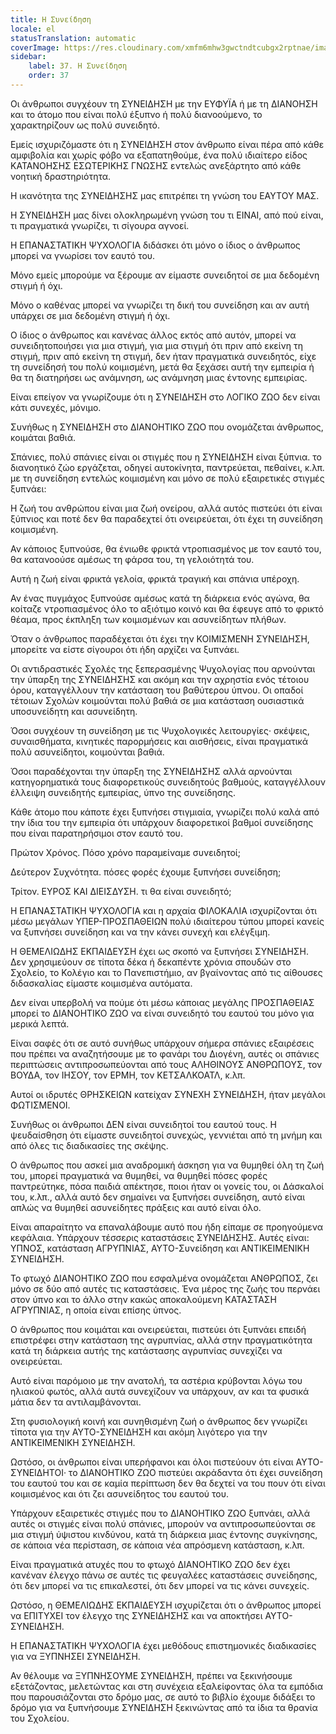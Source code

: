 ```yaml
---
title: Η Συνείδηση
locale: el
statusTranslation: automatic
coverImage: https://res.cloudinary.com/xmfm6mhw3gwctndtcubgx2rptnae/image/upload/v1740337243/small_cover_educacion_fundamental_a051170f1c.webp
sidebar:
    label: 37. Η Συνείδηση
    order: 37
---
```

Οι άνθρωποι συγχέουν τη ΣΥΝΕΙΔΗΣΗ με την ΕΥΦΥΪΑ ή με τη ΔΙΑΝΟΗΣΗ και το άτομο που είναι πολύ έξυπνο ή πολύ διανοούμενο, το χαρακτηρίζουν ως πολύ συνειδητό.

Εμείς ισχυριζόμαστε ότι η ΣΥΝΕΙΔΗΣΗ στον άνθρωπο είναι πέρα από κάθε αμφιβολία και χωρίς φόβο να εξαπατηθούμε, ένα πολύ ιδιαίτερο είδος ΚΑΤΑΝΟΗΣΗΣ ΕΣΩΤΕΡΙΚΗΣ ΓΝΩΣΗΣ εντελώς ανεξάρτητο από κάθε νοητική δραστηριότητα.

Η ικανότητα της ΣΥΝΕΙΔΗΣΗΣ μας επιτρέπει τη γνώση του ΕΑΥΤΟΥ ΜΑΣ.

Η ΣΥΝΕΙΔΗΣΗ μας δίνει ολοκληρωμένη γνώση του τι ΕΙΝΑΙ, από πού είναι, τι πραγματικά γνωρίζει, τι σίγουρα αγνοεί.

Η ΕΠΑΝΑΣΤΑΤΙΚΗ ΨΥΧΟΛΟΓΙΑ διδάσκει ότι μόνο ο ίδιος ο άνθρωπος μπορεί να γνωρίσει τον εαυτό του.

Μόνο εμείς μπορούμε να ξέρουμε αν είμαστε συνειδητοί σε μια δεδομένη στιγμή ή όχι.

Μόνο ο καθένας μπορεί να γνωρίζει τη δική του συνείδηση και αν αυτή υπάρχει σε μια δεδομένη στιγμή ή όχι.

Ο ίδιος ο άνθρωπος και κανένας άλλος εκτός από αυτόν, μπορεί να συνειδητοποιήσει για μια στιγμή, για μια στιγμή ότι πριν από εκείνη τη στιγμή, πριν από εκείνη τη στιγμή, δεν ήταν πραγματικά συνειδητός, είχε τη συνείδησή του πολύ κοιμισμένη, μετά θα ξεχάσει αυτή την εμπειρία ή θα τη διατηρήσει ως ανάμνηση, ως ανάμνηση μιας έντονης εμπειρίας.

Είναι επείγον να γνωρίζουμε ότι η ΣΥΝΕΙΔΗΣΗ στο ΛΟΓΙΚΟ ΖΩΟ δεν είναι κάτι συνεχές, μόνιμο.

Συνήθως η ΣΥΝΕΙΔΗΣΗ στο ΔΙΑΝΟΗΤΙΚΟ ΖΩΟ που ονομάζεται άνθρωπος, κοιμάται βαθιά.

Σπάνιες, πολύ σπάνιες είναι οι στιγμές που η ΣΥΝΕΙΔΗΣΗ είναι ξύπνια. το διανοητικό ζώο εργάζεται, οδηγεί αυτοκίνητα, παντρεύεται, πεθαίνει, κ.λπ. με τη συνείδηση εντελώς κοιμισμένη και μόνο σε πολύ εξαιρετικές στιγμές ξυπνάει:

Η ζωή του ανθρώπου είναι μια ζωή ονείρου, αλλά αυτός πιστεύει ότι είναι ξύπνιος και ποτέ δεν θα παραδεχτεί ότι ονειρεύεται, ότι έχει τη συνείδηση κοιμισμένη.

Αν κάποιος ξυπνούσε, θα ένιωθε φρικτά ντροπιασμένος με τον εαυτό του, θα κατανοούσε αμέσως τη φάρσα του, τη γελοιότητά του.

Αυτή η ζωή είναι φρικτά γελοία, φρικτά τραγική και σπάνια υπέροχη.

Αν ένας πυγμάχος ξυπνούσε αμέσως κατά τη διάρκεια ενός αγώνα, θα κοίταζε ντροπιασμένος όλο το αξιότιμο κοινό και θα έφευγε από το φρικτό θέαμα, προς έκπληξη των κοιμισμένων και ασυνείδητων πλήθων.

Όταν ο άνθρωπος παραδέχεται ότι έχει την ΚΟΙΜΙΣΜΕΝΗ ΣΥΝΕΙΔΗΣΗ, μπορείτε να είστε σίγουροι ότι ήδη αρχίζει να ξυπνάει.

Οι αντιδραστικές Σχολές της ξεπερασμένης Ψυχολογίας που αρνούνται την ύπαρξη της ΣΥΝΕΙΔΗΣΗΣ και ακόμη και την αχρηστία ενός τέτοιου όρου, καταγγέλλουν την κατάσταση του βαθύτερου ύπνου. Οι οπαδοί τέτοιων Σχολών κοιμούνται πολύ βαθιά σε μια κατάσταση ουσιαστικά υποσυνείδητη και ασυνείδητη.

Όσοι συγχέουν τη συνείδηση με τις Ψυχολογικές λειτουργίες· σκέψεις, συναισθήματα, κινητικές παρορμήσεις και αισθήσεις, είναι πραγματικά πολύ ασυνείδητοι, κοιμούνται βαθιά.

Όσοι παραδέχονται την ύπαρξη της ΣΥΝΕΙΔΗΣΗΣ αλλά αρνούνται κατηγορηματικά τους διαφορετικούς συνειδητούς βαθμούς, καταγγέλλουν έλλειψη συνειδητής εμπειρίας, ύπνο της συνείδησης.

Κάθε άτομο που κάποτε έχει ξυπνήσει στιγμιαία, γνωρίζει πολύ καλά από την ίδια του την εμπειρία ότι υπάρχουν διαφορετικοί βαθμοί συνείδησης που είναι παρατηρήσιμοι στον εαυτό του.

Πρώτον Χρόνος. Πόσο χρόνο παραμείναμε συνειδητοί;

Δεύτερον Συχνότητα. πόσες φορές έχουμε ξυπνήσει συνείδηση;

Τρίτον. ΕΥΡΟΣ ΚΑΙ ΔΙΕΙΣΔΥΣΗ. τι θα είναι συνειδητό;

Η ΕΠΑΝΑΣΤΑΤΙΚΗ ΨΥΧΟΛΟΓΙΑ και η αρχαία ΦΙΛΟΚΑΛΙΑ ισχυρίζονται ότι μέσω μεγάλων ΥΠΕΡ-ΠΡΟΣΠΑΘΕΙΩΝ πολύ ιδιαίτερου τύπου μπορεί κανείς να ξυπνήσει συνείδηση και να την κάνει συνεχή και ελέγξιμη.

Η ΘΕΜΕΛΙΩΔΗΣ ΕΚΠΑΙΔΕΥΣΗ έχει ως σκοπό να ξυπνήσει ΣΥΝΕΙΔΗΣΗ. Δεν χρησιμεύουν σε τίποτα δέκα ή δεκαπέντε χρόνια σπουδών στο Σχολείο, το Κολέγιο και το Πανεπιστήμιο, αν βγαίνοντας από τις αίθουσες διδασκαλίας είμαστε κοιμισμένα αυτόματα.

Δεν είναι υπερβολή να πούμε ότι μέσω κάποιας μεγάλης ΠΡΟΣΠΑΘΕΙΑΣ μπορεί το ΔΙΑΝΟΗΤΙΚΟ ΖΩΟ να είναι συνειδητό του εαυτού του μόνο για μερικά λεπτά.

Είναι σαφές ότι σε αυτό συνήθως υπάρχουν σήμερα σπάνιες εξαιρέσεις που πρέπει να αναζητήσουμε με το φανάρι του Διογένη, αυτές οι σπάνιες περιπτώσεις αντιπροσωπεύονται από τους ΑΛΗΘΙΝΟΥΣ ΑΝΘΡΩΠΟΥΣ, τον ΒΟΥΔΑ, τον ΙΗΣΟΥ, τον ΕΡΜΗ, τον ΚΕΤΣΑΛΚΟΑΤΛ, κ.λπ.

Αυτοί οι ιδρυτές ΘΡΗΣΚΕΙΩΝ κατείχαν ΣΥΝΕΧΗ ΣΥΝΕΙΔΗΣΗ, ήταν μεγάλοι ΦΩΤΙΣΜΕΝΟΙ.

Συνήθως οι άνθρωποι ΔΕΝ είναι συνειδητοί του εαυτού τους. Η ψευδαίσθηση ότι είμαστε συνειδητοί συνεχώς, γεννιέται από τη μνήμη και από όλες τις διαδικασίες της σκέψης.

Ο άνθρωπος που ασκεί μια αναδρομική άσκηση για να θυμηθεί όλη τη ζωή του, μπορεί πραγματικά να θυμηθεί, να θυμηθεί πόσες φορές παντρεύτηκε, πόσα παιδιά απέκτησε, ποιοι ήταν οι γονείς του, οι Δάσκαλοί του, κ.λπ., αλλά αυτό δεν σημαίνει να ξυπνήσει συνείδηση, αυτό είναι απλώς να θυμηθεί ασυνείδητες πράξεις και αυτό είναι όλο.

Είναι απαραίτητο να επαναλάβουμε αυτό που ήδη είπαμε σε προηγούμενα κεφάλαια. Υπάρχουν τέσσερις καταστάσεις ΣΥΝΕΙΔΗΣΗΣ. Αυτές είναι: ΥΠΝΟΣ, κατάσταση ΑΓΡΥΠΝΙΑΣ, ΑΥΤΟ-Συνείδηση και ΑΝΤΙΚΕΙΜΕΝΙΚΗ ΣΥΝΕΙΔΗΣΗ.

Το φτωχό ΔΙΑΝΟΗΤΙΚΟ ΖΩΟ που εσφαλμένα ονομάζεται ΑΝΘΡΩΠΟΣ, ζει μόνο σε δύο από αυτές τις καταστάσεις. Ένα μέρος της ζωής του περνάει στον ύπνο και το άλλο στην κακώς αποκαλούμενη ΚΑΤΑΣΤΑΣΗ ΑΓΡΥΠΝΙΑΣ, η οποία είναι επίσης ύπνος.

Ο άνθρωπος που κοιμάται και ονειρεύεται, πιστεύει ότι ξυπνάει επειδή επιστρέφει στην κατάσταση της αγρυπνίας, αλλά στην πραγματικότητα κατά τη διάρκεια αυτής της κατάστασης αγρυπνίας συνεχίζει να ονειρεύεται.

Αυτό είναι παρόμοιο με την ανατολή, τα αστέρια κρύβονται λόγω του ηλιακού φωτός, αλλά αυτά συνεχίζουν να υπάρχουν, αν και τα φυσικά μάτια δεν τα αντιλαμβάνονται.

Στη φυσιολογική κοινή και συνηθισμένη ζωή ο άνθρωπος δεν γνωρίζει τίποτα για την ΑΥΤΟ-ΣΥΝΕΙΔΗΣΗ και ακόμη λιγότερο για την ΑΝΤΙΚΕΙΜΕΝΙΚΗ ΣΥΝΕΙΔΗΣΗ.

Ωστόσο, οι άνθρωποι είναι υπερήφανοι και όλοι πιστεύουν ότι είναι ΑΥΤΟ-ΣΥΝΕΙΔΗΤΟΙ· το ΔΙΑΝΟΗΤΙΚΟ ΖΩΟ πιστεύει ακράδαντα ότι έχει συνείδηση του εαυτού του και σε καμία περίπτωση δεν θα δεχτεί να του πουν ότι είναι κοιμισμένος και ότι ζει ασυνείδητος του εαυτού του.

Υπάρχουν εξαιρετικές στιγμές που το ΔΙΑΝΟΗΤΙΚΟ ΖΩΟ ξυπνάει, αλλά αυτές οι στιγμές είναι πολύ σπάνιες, μπορούν να αντιπροσωπεύονται σε μια στιγμή ύψιστου κινδύνου, κατά τη διάρκεια μιας έντονης συγκίνησης, σε κάποια νέα περίσταση, σε κάποια νέα απρόσμενη κατάσταση, κ.λπ.

Είναι πραγματικά ατυχές που το φτωχό ΔΙΑΝΟΗΤΙΚΟ ΖΩΟ δεν έχει κανέναν έλεγχο πάνω σε αυτές τις φευγαλέες καταστάσεις συνείδησης, ότι δεν μπορεί να τις επικαλεστεί, ότι δεν μπορεί να τις κάνει συνεχείς.

Ωστόσο, η ΘΕΜΕΛΙΩΔΗΣ ΕΚΠΑΙΔΕΥΣΗ ισχυρίζεται ότι ο άνθρωπος μπορεί να ΕΠΙΤΥΧΕΙ τον έλεγχο της ΣΥΝΕΙΔΗΣΗΣ και να αποκτήσει ΑΥΤΟ-ΣΥΝΕΙΔΗΣΗ.

Η ΕΠΑΝΑΣΤΑΤΙΚΗ ΨΥΧΟΛΟΓΙΑ έχει μεθόδους επιστημονικές διαδικασίες για να ΞΥΠΝΗΣΕΙ ΣΥΝΕΙΔΗΣΗ.

Αν θέλουμε να ΞΥΠΝΗΣΟΥΜΕ ΣΥΝΕΙΔΗΣΗ, πρέπει να ξεκινήσουμε εξετάζοντας, μελετώντας και στη συνέχεια εξαλείφοντας όλα τα εμπόδια που παρουσιάζονται στο δρόμο μας, σε αυτό το βιβλίο έχουμε διδάξει το δρόμο για να ξυπνήσουμε ΣΥΝΕΙΔΗΣΗ ξεκινώντας από τα ίδια τα θρανία του Σχολείου.


